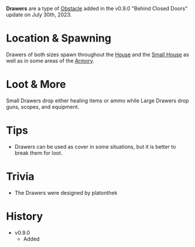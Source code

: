 **Drawers** are a type of [Obstacle](/obstacles) added in the v0.9.0 "Behind Closed Doors" update on July 30th, 2023.

# Location & Spawning
Drawers of both sizes spawn throughout the [House](/buildings/house) and the [Small House](/buildings/small_house) as well as in some areas of the [Armory](/buildings/armory).

# Loot & More
Small Drawers drop either healing items or ammo while Large Drawers drop guns, scopes, and equipment.

# Tips
- Drawers can be used as cover in some situations, but it is better to break them for loot.

# Trivia
- The Drawers were designed by platonthek

# History
- v0.9.0
    - Added